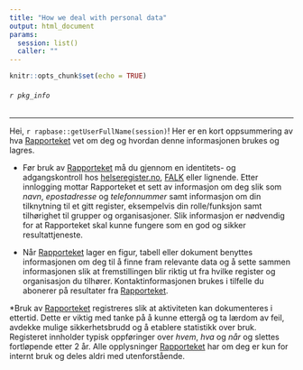 ```yaml
---
title: "How we deal with personal data"
output: html_document
params:
  session: list()
  caller: ""
---
```


```r
knitr::opts_chunk$set(echo = TRUE)
```

###### `r pkg_info`

---

Hei, `r rapbase::getUserFullName(session)`! Her er en kort oppsummering av hva [Rapporteket](https://rapporteket.github.io/rapporteket/articles/kort_introduksjon.html) vet om deg og hvordan denne informasjonen brukes og lagres.

* Før bruk av [Rapporteket](https://rapporteket.github.io/rapporteket/articles/kort_introduksjon.html) må du gjennom en identitets- og adgangskontroll hos [helseregister.no](https://helseregister.no/), [FALK](https://www.kvalitetsregistre.no/artikkel/ny-losning-palogging-testes-ut-i-februar) eller lignende. Etter innlogging mottar Rapporteket et sett av informasjon om deg slik som _navn_, _epostadresse_ og _telefonnummer_ samt informasjon om din tilknytning til et gitt register, eksempelvis din rolle/funksjon samt tilhørighet til grupper og organisasjoner. Slik informasjon er nødvendig for at Rapporteket skal kunne fungere som en god og sikker resultattjeneste.

* Når [Rapporteket](https://rapporteket.github.io/rapporteket/articles/kort_introduksjon.html) lager en figur, tabell eller dokument benyttes informasjonen om deg til å finne fram relevante data og å sette sammen informasjonen slik at fremstillingen blir riktig ut fra hvilke register og organisasjon du tilhører. Kontaktinformasjonen brukes i tilfelle du abonerer på resultater fra [Rapporteket](https://rapporteket.github.io/rapporteket/articles/kort_introduksjon.html).

*Bruk av [Rapporteket](https://rapporteket.github.io/rapporteket/articles/kort_introduksjon.html) registreres slik at aktiviteten kan dokumenteres i ettertid. Dette er viktig med tanke på å kunne ettergå og ta lærdom av feil, avdekke mulige sikkerhetsbrudd og å etablere statistikk over bruk. Registeret innholder typisk oppføringer over _hvem_, _hva_ og _når_ og slettes fortløpende etter 2 år. Alle opplysninger [Rapporteket](https://rapporteket.github.io/rapporteket/articles/kort_introduksjon.html) har om deg er kun for internt bruk og deles aldri med utenforstående.
